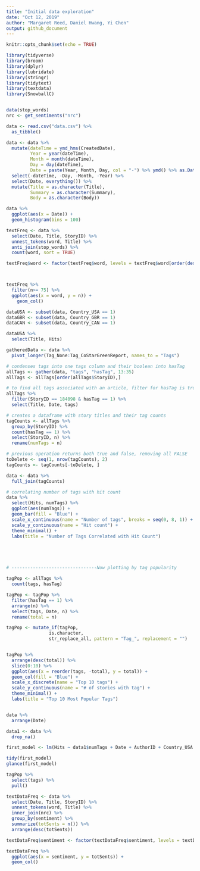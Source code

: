 ```yaml
---
title: "Initial data exploration"
date: "Oct 12, 2019"
author: "Margaret Reed, Daniel Hwang, Yi Chen"
output: github_document
---
```


```r
knitr::opts_chunk$set(echo = TRUE)
```

```r
library(tidyverse)
library(broom)
library(dplyr)
library(lubridate)
library(stringr)
library(tidytext)
library(textdata)
library(SnowballC)


data(stop_words)
nrc <- get_sentiments("nrc")
```

```r
data <- read.csv("data.csv") %>%
  as_tibble()
```


```r
data <- data %>%
  mutate(dateTime = ymd_hms(CreatedDate),
         Year = year(dateTime),
         Month = month(dateTime),
         Day = day(dateTime),
         Date = paste(Year, Month, Day, col = "-") %>% ymd() %>% as.Date()) %>%
  select(-dateTime, -Day, -Month, -Year) %>%
  select(Date, everything()) %>%
  mutate(Title = as.character(Title), 
         Summary = as.character(Summary),
         Body = as.character(Body))
```


```r
data %>%
  ggplot(aes(x = Date)) +
  geom_histogram(bins = 100)
```


```r
textFreq <- data %>%
  select(Date, Title, StoryID) %>%
  unnest_tokens(word, Title) %>%
  anti_join(stop_words) %>%
  count(word, sort = TRUE)

textFreq$word <- factor(textFreq$word, levels = textFreq$word[order(desc((textFreq$n)))])



textFreq %>%
  filter(n>= 75) %>%
  ggplot(aes(x = word, y = n)) +
    geom_col()
```




```r
dataUSA <- subset(data, Country_USA == 1)
dataGBR <- subset(data, Country_GBR == 1)
dataCAN <- subset(data, Country_CAN == 1)

dataUSA %>%
  select(Title, Hits)

```

```r
gatheredData <- data %>%
  pivot_longer(Tag_None:Tag_CoStarGreenReport, names_to = "Tags") 
```

```r
# condenses tags into one tags column and their boolean into hasTag
allTags <- gather(data, "tags", "hasTag", 13:35) 
allTags <- allTags[order(allTags$StoryID),]

# to find all tags associated with an article, filter for hasTag is true
allTags %>%
  filter(StoryID == 184098 & hasTag == 1) %>%
  select(Title, Date, tags)

# creates a dataframe with story titles and their tag counts
tagCounts <- allTags %>%
  group_by(StoryID) %>%
  count(hasTag == 1) %>%
  select(StoryID, n) %>%
  rename(numTags = n)

# previous operation returns both true and false, removing all FALSE
toDelete <- seq(1, nrow(tagCounts), 2)
tagCounts <- tagCounts[-toDelete, ]

data <- data %>%
  full_join(tagCounts)
```



```r
# correlating number of tags with hit count
data %>%
  select(Hits, numTags) %>%
  ggplot(aes(numTags)) + 
  geom_bar(fill = "Blue") + 
  scale_x_continuous(name = "Number of tags", breaks = seq(0, 8, 1)) +
  scale_y_continuous(name = "Hit count") + 
  theme_minimal() + 
  labs(title = "Number of Tags Correlated with Hit Count")





# --------------------------------Now plotting by tag popularity

tagPop <- allTags %>%
  count(tags, hasTag) 

tagPop <- tagPop %>%
  filter(hasTag == 1) %>%
  arrange(n) %>%
  select(tags, Date, n) %>%
  rename(total = n)

tagPop <- mutate_if(tagPop, 
                is.character, 
                str_replace_all, pattern = "Tag_", replacement = "")


tagPop %>%
  arrange(desc(total)) %>%
  slice(0:10) %>%
  ggplot(aes(x = reorder(tags, -total), y = total)) +
  geom_col(fill = "Blue") + 
  scale_x_discrete(name = "Top 10 tags") +
  scale_y_continuous(name = "# of stories with tag") + 
  theme_minimal() + 
  labs(title = "Top 10 Most Popular Tags")


data %>%
  arrange(Date)

```


```r
data1 <- data %>%
  drop_na()

first_model <- lm(Hits ~ data1$numTags + Date + AuthorID + Country_USA + Country_CAN + Country_GBR + data1$Tag_None + data1$Tag_National + data1$Tag_Office + data1$Tag_Industrial + data1$Tag_Retail + data1$Tag_People + data1$Tag_Investment + data1$Tag_Analytics + data1$Tag_Development + data1$Tag_Finance + data1$Tag_Multifamily + data1$Tag_Hospitality + data1$Tag_Company + data1$Tag_Healthcare + data1$Tag_CompaniesPeople + data1$Tag_Lease + data1$Tag_Sale + data1$Tag_MixedUse + data1$Tag_SpecialPurpose, data = data1)

tidy(first_model)
glance(first_model)
```


```r
tagPop %>%
  select(tags) %>%
  pull()
```


```r
textDataFreq <- data %>%
  select(Date, Title, StoryID) %>%
  unnest_tokens(word, Title) %>%
  inner_join(nrc) %>%
  group_by(sentiment) %>%
  summarize(totSents = n()) %>%
  arrange(desc(totSents))

textDataFreq$sentiment <- factor(textDataFreq$sentiment, levels = textDataFreq$sentiment[order(desc((textDataFreq$totSents)))])

textDataFreq %>%
  ggplot(aes(x = sentiment, y = totSents)) +
  geom_col()
```




